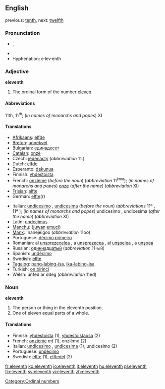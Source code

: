 ==English==

previous: [[tenth]], next: [[twelfth]]

===Pronunciation===
*{{IPA|/ɪˈlɛvnθ/}}, {{SAMPA|/IlEvnT/}}
*{{audio|en-us-eleventh.ogg|Audio (US)}}
*Hyphenation: e·lev·enth

===Adjective===
'''eleventh'''

# The ordinal form of the number [[eleven]].

====Abbreviations====
11th, 11<sup>th</sup>; (''in names of monarchs and popes'') XI

====Translations====
{{top}}
*[[Afrikaans]]: [[elfde]]
*[[Breton]]: [[unnekvet]]
*Bulgarian: [[единадесет]]
*[[Catalan]]: [[onzè]]
*Czech: [[jedenáctý]] (''abbreviation'' 11.)
*Dutch: [[elfde]]
*Esperanto: [[dekunua]]
*Finnish: [[yhdestoista]]
*French: [[onzième]] (''before the noun'') (''abbreviation'' 11<sup>ème</sup>); (''in names of monarchs and popes'') [[onze]] (''after the name'') (''abbreviation'' XI)
*[[Frisian]]: [[alfte]]
*German: [[elfte]](r)
{{mid}}
*Italian: [[undicesimo]] {{m}}, [[undicesima]] {{f}} (''before the noun'') (''abbreviations'' 11º {{m}}, 11ª {{f}}); (''in names of monarchs and popes'') undicesimo {{m}}, undicesima {{f}} (''after the name'') (''abbreviation'' XI)
*Latin: [[undecimus]]
*[[Manchu]]: ([[juwan]] [[emuci]])
*[[Manx]]: 'nanejeigoo (''abbreviation'' 11oo)
*Portuguese: [[décimo primeiro]]
*Romanian: al [[unsprezecelea]] {{m}}, a [[unsprezecea]] {{f}}, al [[unşpelea]] {{italbrac|m, informal}}, a [[unşpea]] {{italbrac|f, informal}}
*Russian: [[одиннадцатый]] (''abbreviation'' 11-ый)
*Spanish: [[undécimo]]
*Swedish: [[elfte]]
*[[Tagalog]]: [[pang-labing-isa]], [[ika-labing-isa]]
*Turkish: [[on birinci]]
*Welsh: unfed ar ddeg (''abbreviation'' 11ed)
{{bottom}}

===Noun===
'''eleventh'''

# The person or thing in the eleventh position.
# One of eleven equal parts of a whole.

====Translations====

*Finnish: [[yhdestoista]] (1), [[yhdestoistaosa]] (2)
*French: [[onzième]] ''mf'' (1), onzième {{m}} (2)
*Italian: [[undicesimo]] {{m}}, [[undicesima]] {{f}} (1), undicesimo {{m}} (2)
*Portuguese: [[undécimo]] {{m}}
*Swedish: [[elfte]] (1), [[elftedel]] (2)

[[Category:Ordinal numbers]]

[[fr:eleventh]]
[[ko:eleventh]]
[[io:eleventh]]
[[it:eleventh]]
[[hu:eleventh]]
[[pl:eleventh]]
[[fi:eleventh]]
[[sv:eleventh]]
[[vi:eleventh]]
[[zh:eleventh]]